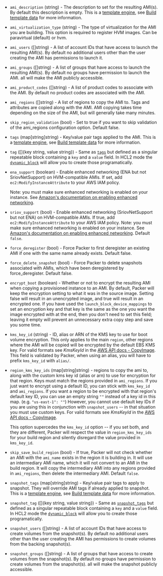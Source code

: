 <!-- Code generated from the comments of the AMIConfig struct in builder/amazon/common/ami_config.go; DO NOT EDIT MANUALLY -->

- `ami_description` (string) - The description to set for the resulting
  AMI(s). By default this description is empty.  This is a
  [template engine](/docs/templates/engine), see [Build template
  data](#build-template-data) for more information.

- `ami_virtualization_type` (string) - The type of virtualization for the AMI
  you are building. This option is required to register HVM images. Can be
  paravirtual (default) or hvm.

- `ami_users` ([]string) - A list of account IDs that have access to
  launch the resulting AMI(s). By default no additional users other than the
  user creating the AMI has permissions to launch it.

- `ami_groups` ([]string) - A list of groups that have access to
  launch the resulting AMI(s). By default no groups have permission to launch
  the AMI. all will make the AMI publicly accessible.

- `ami_product_codes` ([]string) - A list of product codes to
  associate with the AMI. By default no product codes are associated with the
  AMI.

- `ami_regions` ([]string) - A list of regions to copy the AMI to.
  Tags and attributes are copied along with the AMI. AMI copying takes time
  depending on the size of the AMI, but will generally take many minutes.

- `skip_region_validation` (bool) - Set to true if you want to skip
  validation of the ami_regions configuration option. Default false.

- `tags` (map[string]string) - Key/value pair tags applied to the AMI. This is a [template
  engine](/docs/templates/engine), see [Build template
  data](#build-template-data) for more information.

- `tag` ([]{key string, value string}) - Same as [`tags`](#tags) but defined as a singular repeatable block
  containing a `key` and a `value` field. In HCL2 mode the
  [`dynamic_block`](/docs/configuration/from-1.5/expressions#dynamic-blocks)
  will allow you to create those programatically.

- `ena_support` (boolean) - Enable enhanced networking (ENA but not SriovNetSupport) on
  HVM-compatible AMIs. If set, add `ec2:ModifyInstanceAttribute` to your
  AWS IAM policy.
  
  Note: you must make sure enhanced networking is enabled on your
  instance. See [Amazon's documentation on enabling enhanced
  networking](https://docs.aws.amazon.com/AWSEC2/latest/UserGuide/enhanced-networking.html#enabling_enhanced_networking).

- `sriov_support` (bool) - Enable enhanced networking (SriovNetSupport but not ENA) on
  HVM-compatible AMIs. If true, add `ec2:ModifyInstanceAttribute` to your
  AWS IAM policy. Note: you must make sure enhanced networking is enabled
  on your instance. See [Amazon's documentation on enabling enhanced
  networking](https://docs.aws.amazon.com/AWSEC2/latest/UserGuide/enhanced-networking.html#enabling_enhanced_networking).
  Default `false`.

- `force_deregister` (bool) - Force Packer to first deregister an existing
  AMI if one with the same name already exists. Default false.

- `force_delete_snapshot` (bool) - Force Packer to delete snapshots
  associated with AMIs, which have been deregistered by force_deregister.
  Default false.

- `encrypt_boot` (boolean) - Whether or not to encrypt the resulting AMI when
  copying a provisioned instance to an AMI. By default, Packer will keep the
  encryption setting to what it was in the source image. Setting false will
  result in an unencrypted image, and true will result in an encrypted one.
  If you have used the `launch_block_device_mappings` to set an encryption
  key and that key is the same as the one you want the image encrypted with
  at the end, then you don't need to set this field; leaving it empty will
  prevent an unnecessary extra copy step and save you some time.

- `kms_key_id` (string) - ID, alias or ARN of the KMS key to use for boot volume encryption. This
  only applies to the main `region`, other regions where the AMI will be
  copied will be encrypted by the default EBS KMS key. For valid formats
  see *KmsKeyId* in the [AWS API docs -
  CopyImage](https://docs.aws.amazon.com/AWSEC2/latest/APIReference/API_CopyImage.html).
  This field is validated by Packer, when using an alias, you will have to
  prefix `kms_key_id` with `alias/`.

- `region_kms_key_ids` (map[string]string) - regions to copy the ami to, along with the custom kms key id (alias or
  arn) to use for encryption for that region. Keys must match the regions
  provided in `ami_regions`. If you just want to encrypt using a default
  ID, you can stick with `kms_key_id` and `ami_regions`. If you want a
  region to be encrypted with that region's default key ID, you can use an
  empty string `""` instead of a key id in this map. (e.g. `"us-east-1":
  ""`) However, you cannot use default key IDs if you are using this in
  conjunction with `snapshot_users` -- in that situation you must use
  custom keys. For valid formats see *KmsKeyId* in the [AWS API docs -
  CopyImage](https://docs.aws.amazon.com/AWSEC2/latest/APIReference/API_CopyImage.html).
  
  This option supercedes the `kms_key_id` option -- if you set both, and
  they are different, Packer will respect the value in
  `region_kms_key_ids` for your build region and silently disregard the
  value provided in `kms_key_id`.

- `skip_save_build_region` (bool) - If true, Packer will not check whether an AMI with the `ami_name` exists
  in the region it is building in. It will use an intermediary AMI name,
  which it will not convert to an AMI in the build region. It will copy
  the intermediary AMI into any regions provided in `ami_regions`, then
  delete the intermediary AMI. Default `false`.

- `snapshot_tags` (map[string]string) - Key/value pair tags to apply to snapshot. They will override AMI tags if
  already applied to snapshot. This is a [template
  engine](/docs/templates/engine), see [Build template
  data](#build-template-data) for more information.

- `snapshot_tag` ([]{key string, value string}) - Same as [`snapshot_tags`](#snapshot_tags) but defined as a singular
  repeatable block containing a `key` and a `value` field. In HCL2 mode the
  [`dynamic_block`](/docs/configuration/from-1.5/expressions#dynamic-blocks)
  will allow you to create those programatically.

- `snapshot_users` ([]string) - A list of account IDs that have
  access to create volumes from the snapshot(s). By default no additional
  users other than the user creating the AMI has permissions to create
  volumes from the backing snapshot(s).

- `snapshot_groups` ([]string) - A list of groups that have access to
  create volumes from the snapshot(s). By default no groups have permission
  to create volumes from the snapshot(s). all will make the snapshot
  publicly accessible.
